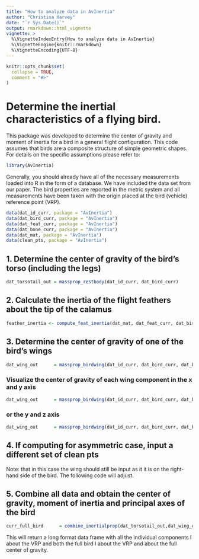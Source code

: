```yaml
---
title: "How to analyze data in AvInertia"
author: "Christina Harvey"
date: "`r Sys.Date()`"
output: rmarkdown::html_vignette
vignette: >
  %\VignetteIndexEntry{How to analyze data in AvInertia}
  %\VignetteEngine{knitr::rmarkdown}
  %\VignetteEncoding{UTF-8}
---
```


```r
knitr::opts_chunk$set(
  collapse = TRUE,
  comment = "#>"
)
```

# Determine the inertial characteristics of a flying bird.

This package was developed to determine the center of gravity and moment of inertia for a bird in a general flight configuration. This code assumes that birds are a composite structure of simple geometric shapes. For details on the specific assumptions please refer to:

```r
library(AvInertia)
```

Generally, you should already have all of the necessary measurements loaded into R in the form of a database. We have included the data set from our paper. The bird properties are reported in the metric system and all measurements have been taken with the origin placed at the bird (vehicle) reference point (VRP).  

```r
data(dat_id_curr, package = "AvInertia")
data(dat_bird_curr, package = "AvInertia")
data(dat_feat_curr, package = "AvInertia")
data(dat_bone_curr, package = "AvInertia")
data(dat_mat, package = "AvInertia")
data(clean_pts, package = "AvInertia")
```

## 1. Determine the center of gravity of the bird's torso (including the legs)

```r
dat_torsotail_out = massprop_restbody(dat_id_curr, dat_bird_curr)
```

## 2. Calculate the inertia of the flight feathers about the tip of the calamus

```r
feather_inertia <- compute_feat_inertia(dat_mat, dat_feat_curr, dat_bird_curr)
```

## 3. Determine the center of gravity of one of the bird's wings

```r
dat_wing_out      = massprop_birdwing(dat_id_curr, dat_bird_curr, dat_bone_curr, dat_feat_curr, dat_mat, clean_pts, feather_inertia, plot_var = 0)
```

### Visualize the center of gravity of each wing component in the x and y axis

```r
dat_wing_out      = massprop_birdwing(dat_id_curr, dat_bird_curr, dat_bone_curr, dat_feat_curr, dat_mat, clean_pts, feather_inertia, plot_var = "xy")
```

### or the y and z axis

```r
dat_wing_out      = massprop_birdwing(dat_id_curr, dat_bird_curr, dat_bone_curr, dat_feat_curr, dat_mat, clean_pts, feather_inertia, plot_var = "yz")
```

## 4. If computing for asymmetric case, input a different set of clean pts

Note: that in this case the wing should still be input as it it is on the right-hand side of the bird. The following code will adjust.

## 5. Combine all data and obtain the center of gravity, moment of inertia and principal axes of the bird

```r
curr_full_bird      = combine_inertialprop(dat_torsotail_out,dat_wing_out,dat_wing_out, symmetric=TRUE)
```

This will return a long format data frame with all the individual components I about the VRP and both the full bird I about the VRP and about the full center of gravity.
